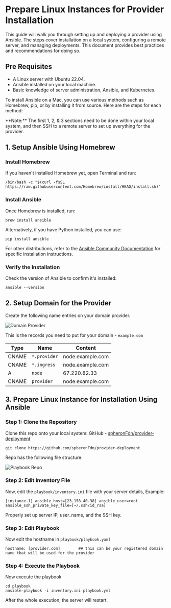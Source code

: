 
# Prepare Linux Instances for Provider Installation

This guide will walk you through setting up and deploying a provider using Ansible. The steps cover installation on a local system, configuring a remote server, and managing deployments. This document provides best practices and recommendations for doing so.

## Pre Requisites

- A Linux server with Ubuntu 22.04.
- Ansible installed on your local machine.
- Basic knowledge of server administration, Ansible, and Kubernetes.

To install Ansible on a Mac, you can use various methods such as Homebrew, pip, or by installing it from source. Here are the steps for each method:

<Callout type="info">
**Note:** The first 1, 2, & 3 sections need to be done within your local system, and then SSH to a remote server to set up everything for the provider.
</Callout>


## 1. Setup Ansible Using Homebrew

### Install Homebrew 
If you haven't installed Homebrew yet, open Terminal and run:

```
/bin/bash -c "$(curl -fsSL https://raw.githubusercontent.com/Homebrew/install/HEAD/install.sh)"
```

### Install Ansible
Once Homebrew is installed, run:

```
brew install ansible
```
Alternatively, if you have Python installed, you can use:

```
pip install ansible
```

For other distributions, refer to the [Ansible Community Documentation](https://docs.ansible.com/ansible/latest/installation_guide/installation_distros.html) for specific installation instructions.

### Verify the Installation
Check the version of Ansible to confirm it's installed:

```
ansible --version
```

## 2. Setup Domain for the Provider

Create the following name entries on your domain provider.

![Domain Provider](assets/domain-provider.png)

This is the records you need to put for your domain - `example.com`

| Type | Name           | Content            |
|------|----------------|--------------------|
| CNAME| `*.provider`   | node.example.com   |
| CNAME| `*.ingress`    | node.example.com   |
| A    | `node`         | 67.220.82.33       |
| CNAME| `provider`     | node.example.com   |




## 3. Prepare Linux Instance for Installation Using Ansible

### Step 1: Clone the Repository
Clone this repo onto your local system: GitHub - [spheronFdn/provider-deployment](https://github.com/spheronFdn/provider-deployment)

```
git clone https://github.com/spheronFdn/provider-deployment
```
Repo has the following file structure: 

![Playbook Repo](assets/playbook-repo.png)

### Step 2: Edit Inventory File 

Now, edit the `playbook/inventory.ini` file with your server details, Example:

```
[instance-1] ansible_host=[23.158.40.38] ansible_user=root ansible_ssh_private_key_file=[~/.ssh/id_rsa]
```

<Callout type="info">
Properly set up server IP, user_name, and the SSH key.
</Callout>

### Step 3: Edit Playbook
Now edit the hostname in `playbook/playbook.yaml`

```
hostname: [provider.com]        ## this can be your registered domain name that will be used for the provider
```

### Step 4: Execute the Playbook
Now execute the playbook 

```
cd playbook
ansible-playbook -i inventory.ini playbook.yml
```
After the whole execution, the server will restart.


<Navigation name="Prepare Linux Instances" />
